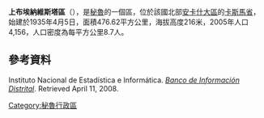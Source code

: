 '''上布埃納維斯塔區'''（{{lang-es|Distrito de Buenavista Alta}}），是[[秘魯|秘魯]]的一個區，位於該國北部[[安卡什大區|安卡什大區]]的[[卡斯馬省|卡斯馬省]]，始建於1935年4月5日，面積476.62平方公里，海拔高度216米，2005年人口4,156，人口密度為每平方公里8.7人。

==參考資料==
{{es icon}} Instituto Nacional de Estadística e Informática. ''[https://web.archive.org/web/20080423164200/http://desa.inei.gob.pe/mapas/bid/ Banco de Información Distrital]''. Retrieved April 11, 2008.

{{coord|8|58|01|S|78|07|01|W|type:adm3rd_source:kolossus-itwiki|display=title}}

{{Peru-geo-stub}}
[[Category:秘魯行政區|Category:秘魯行政區]]